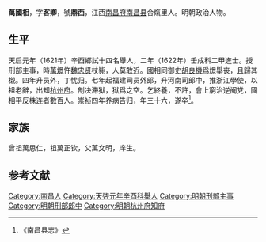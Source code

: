 '''萬國相'''，字'''客卿'''，號'''鼎西'''，江西[[南昌府|南昌府]][[南昌县|南昌县]]合熂里人。明朝政治人物。

==生平==
天启元年（1621年）辛酉鄉試十四名舉人，二年（1622年）壬戌科二甲進士。授刑部主事，時[[萬燝|萬燝]]忤[[魏忠贤|魏忠贤]]杖毙，人莫敢近。國相同御史[[胡良機|胡良機]]爲燝舉丧，且歸其櫬。四年升员外，丁忧归。七年起福建司员外郎，升河南司郎中，推浙江學使，以祖老辭，出知[[杭州府|杭州府]]。剖决滞狱，狱爲之空。乞終養，不許，會上窮治逆阉党，國相平反株连者數百人。崇祯四年养病告归，年三十六，遂卒<ref>《南昌县志》</ref>。

== 家族 ==
曾祖萬思仁，祖萬正钦，父萬文明，庠生。

==参考文献==
{{reflist}}

{{天啓二年壬戌科殿試金榜}}

{{Authority control}}

{{DEFAULTSORT:Wan萬}}
[[Category:南昌人|Category:南昌人]]
[[Category:天啓元年辛酉科舉人|Category:天啓元年辛酉科舉人]]
[[Category:明朝刑部主事|Category:明朝刑部主事]]
[[Category:明朝刑部郎中|Category:明朝刑部郎中]]
[[Category:明朝杭州府知府|Category:明朝杭州府知府]]


{{明朝官员小作品}}